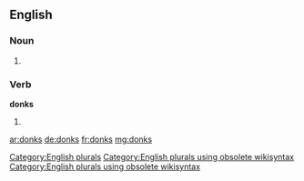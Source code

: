 ==English==

===Noun===
{{head|en}}

# {{plural of|donk}}

===Verb===
'''donks'''

# {{en-third-person singular of|donk}}

[[Category:English plurals]][[Category:English plurals using obsolete wikisyntax]][[Category:English plurals using obsolete wikisyntax]]

[[ar:donks]]
[[de:donks]]
[[fr:donks]]
[[mg:donks]]